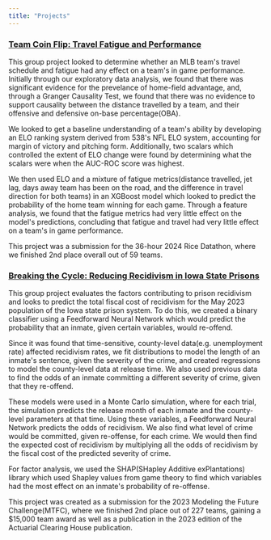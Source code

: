 ```yaml
---
title: "Projects"
---
```


### [Team Coin Flip: Travel Fatigue and Performance](https://devpost.com/software/team-coin-flip-travel-fatigue-and-performance)

This group project looked to determine whether an MLB team\'s travel schedule and fatigue had any effect on a team\'s in game performance. Initially through our exploratory data analysis, we found that there was significant evidence for the prevelance of home-field advantage, and, through a Granger Causality Test, we found that there was no evidence to support causality between the distance travelled by a team, and their offensive and defensive on-base percentage(OBA).

We looked to get a baseline understanding of a team\'s ability by developing an ELO ranking system derived from 538\'s NFL ELO system, accounting for margin of victory and pitching form. Additionally, two scalars which controlled the extent of ELO change were found by determining what the scalars were when the AUC-ROC score was highest.

We then used ELO and a mixture of fatigue metrics(distance travelled, jet lag, days away team has been on the road, and the difference in travel direction for both teams) in an XGBoost model which looked to predict the probability of the home team winning for each game. Through a feature analysis, we found that the fatigue metrics had very little effect on the model\'s predictions, concluding that fatigue and travel had very little effect on a team\'s in game performance.

This project was a submission for the 36-hour 2024 Rice Datathon, where we finished 2nd place overall out of 59 teams.

### [Breaking the Cycle: Reducing Recidivism in Iowa State Prisons](https://www.soa.org/49c692/globalassets/assets/files/static-pages/research/arch/2023/arch-2023-2-breaking-the-cycle-reducing-recidivism.pdf)

This group project evaluates the factors contributing to prison recidivism and looks to predict the total fiscal cost of recidivism for the May 2023 population of the Iowa state prison system. To do this, we created a binary classifier using a Feedforward Neural Network which would predict the probability that an inmate, given certain variables, would re-offend.

Since it was found that time-sensitive, county-level data(e.g. unemployment rate) affected recidivism rates, we fit distributions to model the length of an inmate\'s sentence, given the severity of the crime, and created regressions to model the county-level data at release time. We also used previous data to find the odds of an inmate committing a different severity of crime, given that they re-offend.

These models were used in a Monte Carlo simulation, where for each trial, the simulation predicts the release month of each inmate and the county-level parameters at that time. Using these variables, a Feedforward Neural Network predicts the odds of recidivism. We also find what level of crime would be committed, given re-offense, for each crime. We would then find the expected cost of recidivism by multiplying all the odds of recidivism by the fiscal cost of the predicted severity of crime.

For factor analysis, we used the SHAP(SHapley Additive exPlantations) library which used Shapley values from game theory to find which variables had the most effect on an inmate\'s probability of re-offense.

This project was created as a submission for the 2023 Modeling the Future Challenge(MTFC), where we finished 2nd place out of 227 teams, gaining a \$15,000 team award as well as a publication in the 2023 edition of the Actuarial Clearing House publication.
